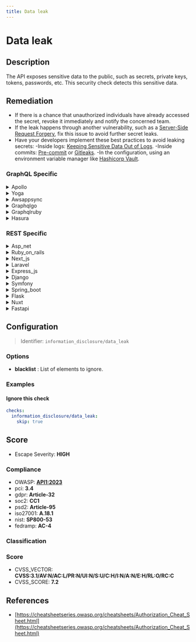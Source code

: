 ```yaml
---
title: Data leak
---
```


# Data leak

## Description

The API exposes sensitive data to the public, such as secrets, private keys, tokens, passwords, etc.
This security check detects this sensitive data.


## Remediation

* If there is a chance that unauthorized individuals have already accessed the secret, revoke it immediately and notify the concerned team. 
* If the leak happens through another vulnerability, such as a [Server-Side Request Forgery](https://docs.escape.tech/vulnerabilities/request_forgery/ssrf), fix this issue to avoid further secret leaks.
* Have your developers implement these best practices to avoid leaking secrets: -Inside logs: [Keeping Sensitive Data Out of Logs](https://medium.com/@joecrobak/seven-best-practices-for-keeping-sensitive-data-out-of-logs-3d7bbd12904).     -Inside commits: [Pre-commit](https://pre-commit.com/) or [Gitleaks](https://github.com/zricethezav/gitleaks).     -In the configuration, using an environment variable manager like [Hashicorp Vault](https://www.hashicorp.com/products/vault). 


### GraphQL Specific

<details>
    <summary>Apollo</summary>

To address a data leak within the Apollo framework engine, ensure that all sensitive data is handled securely by implementing proper access controls, encrypting data at rest and in transit, and conducting regular security audits to identify and patch vulnerabilities. Additionally, utilize Apollo's built-in features for privacy, such as private schema fields, and adhere to best practices for API security.

</details>

<details>
    <summary>Yoga</summary>

To address the data leak issue within the Yoga framework engine, ensure that all sensitive data is encrypted both at rest and in transit. Implement access controls and audit logs to monitor data access. Regularly update the framework to the latest version to patch any security vulnerabilities. Additionally, conduct thorough security assessments and code reviews to identify and mitigate potential data exposure points.

</details>

<details>
    <summary>Awsappsync</summary>

To mitigate data leaks in AWS AppSync, ensure that all GraphQL queries and mutations are properly authenticated and authorized. Implement fine-grained access control using AWS Identity and Access Management (IAM) and Amazon Cognito. Regularly audit your API configurations and access patterns, and encrypt sensitive data both at rest and in transit using AWS encryption services. Additionally, enable logging and monitoring with AWS CloudTrail and Amazon CloudWatch to detect and respond to any unauthorized access or anomalies.

</details>

<details>
    <summary>Graphqlgo</summary>

To mitigate data leaks in a GraphQL Go framework engine, ensure that all sensitive fields are properly secured and that access control policies are in place to restrict unauthorized access. Implement field-level security to limit exposure of data based on user roles and permissions. Regularly audit your GraphQL schema and resolvers for potential vulnerabilities, and use query complexity analysis to prevent abusive queries. Additionally, consider using a GraphQL security library or middleware that provides features such as depth limiting, amount limiting, and introspection disabling to further protect against data leaks.

</details>

<details>
    <summary>Graphqlruby</summary>

To mitigate data leaks in the GraphQL Ruby framework, ensure that proper authentication and authorization checks are in place before allowing access to sensitive data. Implement field-level permissions to control access to specific parts of your schema. Use the graphql-guards gem to easily define policies for your GraphQL fields. Additionally, consider rate limiting to prevent excessive requests that could lead to data exposure. Regularly audit your GraphQL queries and mutations for potential vulnerabilities and apply the principle of least privilege when assigning data access to different roles.

</details>

<details>
    <summary>Hasura</summary>

To mitigate data leaks in the Hasura framework, ensure that all GraphQL queries are properly authenticated and authorized. Implement role-based access control (RBAC) to restrict data access based on user roles. Regularly audit your access control policies and review logs to detect any unauthorized access. Additionally, use environment variables for sensitive information instead of hardcoding them in the application code or configuration files. Keep the Hasura engine and all dependencies up to date with the latest security patches.

</details>


### REST Specific

<details>
    <summary>Asp_net</summary>

Implement proper access controls and ensure sensitive data is encrypted both in transit and at rest. Utilize ASP.NET's built-in features such as the Secure Socket Layer (SSL) for data in transit and the Data Protection API for encrypting sensitive data at rest. Regularly audit your API endpoints for unintended data exposure and adhere to the principle of least privilege when assigning permissions.

</details>

<details>
    <summary>Ruby_on_rails</summary>

In Ruby on Rails, ensure that sensitive data is not included in the output of APIs by using strong parameters to whitelist only the necessary attributes for exposure. Additionally, configure the application to use environment variables or encrypted secrets management for handling confidential information, and never hardcode sensitive data within the codebase. Regularly audit your code and dependencies for vulnerabilities that could lead to data exposure.

</details>

<details>
    <summary>Next_js</summary>

Ensure that sensitive data is not included in the API responses or client-side code. Use environment variables and server-side logic to handle secrets, and never expose them to the frontend. Implement proper access controls and audit logs to monitor data access.

</details>

<details>
    <summary>Laravel</summary>

Ensure that sensitive data is not included in API responses. Review the code to remove any direct references to private keys, tokens, or passwords. Use Laravel's built-in functions to secure environment variables and leverage access control mechanisms to protect API endpoints. Implement proper logging to detect any unauthorized access attempts.

</details>

<details>
    <summary>Express_js</summary>

Ensure that all sensitive data is properly encrypted and that API endpoints are secured with authentication and authorization checks. Implement environment variables to store secrets and use middleware like 'helmet' to set security-related HTTP headers. Regularly audit your code and dependencies for vulnerabilities.

</details>

<details>
    <summary>Django</summary>

Ensure that Django's DEBUG mode is set to False in production to prevent the exposure of sensitive information. Use environment variables or a secure key management system to handle secrets and credentials. Regularly audit your code and use tools like Django's built-in 'check' framework to detect potential data leaks. Implement proper access controls and permissions for API endpoints.

</details>

<details>
    <summary>Symfony</summary>

In the Symfony framework, ensure that all sensitive data is properly secured by using environment variables for storing secrets and access credentials. Utilize the 'dotenv' component for local environments and secure production secrets with a vault service or server environment variables. Implement access controls and use Symfony's 'secrets' management for sensitive values. Regularly audit your codebase to ensure that no sensitive data is hard-coded or exposed through APIs. Additionally, employ HTTPS and proper authentication mechanisms to protect data in transit.

</details>

<details>
    <summary>Spring_boot</summary>

Ensure that sensitive data is not logged or exposed in API responses. Use environment variables or a secure vault service to manage secrets, and implement proper access controls and encryption for data in transit and at rest. Regularly audit your code and use automated tools to detect potential leaks. Update your Spring Boot application properties to exclude sensitive information from being exposed and configure proper logging levels to prevent accidental leaks.

</details>

<details>
    <summary>Flask</summary>

Ensure that Flask endpoints handling sensitive data implement proper access controls and do not return confidential information in responses. Use environment variables or secure storage solutions to manage secrets, and never hardcode them in the source code. Regularly audit your code and use tools like static analyzers to detect accidental exposure of sensitive data.

</details>

<details>
    <summary>Nuxt</summary>

Ensure that all sensitive data is stored in environment variables and not hardcoded in the application code. Use .env files for local development and secure secret management systems for production. Additionally, implement proper access controls and audit logs to monitor access to sensitive data. Regularly review and update API endpoints to ensure they do not inadvertently expose sensitive information.

</details>

<details>
    <summary>Fastapi</summary>

Ensure that all sensitive data is properly encrypted and that API endpoints are secured with authentication and authorization checks. Implement environment variables for storing secrets and use FastAPI's dependency injection system to manage security configurations. Regularly audit your code and dependencies for vulnerabilities.

</details>

## Configuration

> Identifier: `information_disclosure/data_leak`

### Options

- **blacklist** : List of elements to ignore.





### Examples



#### Ignore this check

```yaml
checks:
  information_disclosure/data_leak:
    skip: true
```




## Score

- Escape Severity: **<span className="high-severity">HIGH</span>**

### Compliance

- OWASP: **[API1:2023](https://github.com/OWASP/API-Security/blob/master/editions/2023/en/0xa1-broken-object-level-authorization.md)**
- pci: **3.4**
- gdpr: **Article-32**
- soc2: **CC1**
- psd2: **Article-95**
- iso27001: **A.18.1**
- nist: **SP800-53**
- fedramp: **AC-4**

### Classification






### Score

- CVSS_VECTOR: **CVSS:3.1/AV:N/AC:L/PR:N/UI:N/S:U/C:H/I:N/A:N/E:H/RL:O/RC:C**
- CVSS_SCORE: **7.2**

## References

- [https://cheatsheetseries.owasp.org/cheatsheets/Authorization_Cheat_Sheet.html](https://cheatsheetseries.owasp.org/cheatsheets/Authorization_Cheat_Sheet.html)
  